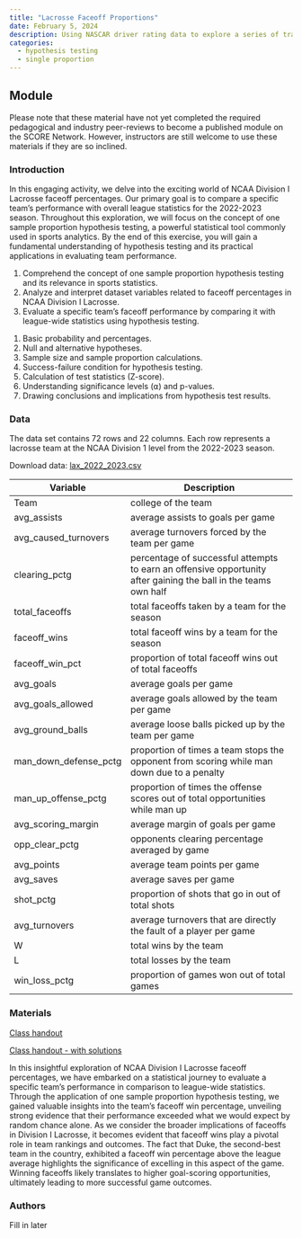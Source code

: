 ```yaml
---
title: "Lacrosse Faceoff Proportions"
date: February 5, 2024
description: Using NASCAR driver rating data to explore a series of transformations to improve linearity in regression.
categories:
  - hypothesis testing
  - single proportion
---
```


## Module

Please note that these material have not yet completed the required pedagogical and industry peer-reviews to become a published module on the SCORE Network. However, instructors are still welcome to use these materials if they are so inclined.

### Introduction

In this engaging activity, we delve into the exciting world of NCAA Division I Lacrosse faceoff percentages. Our primary goal is to compare a specific team's performance with overall league statistics for the 2022-2023 season. Throughout this exploration, we will focus on the concept of one sample proportion hypothesis testing, a powerful statistical tool commonly used in sports analytics. By the end of this exercise, you will gain a fundamental understanding of hypothesis testing and its practical applications in evaluating team performance.

::: {.callout-note collapse="true" title="Learning Objectives"}
1.  Comprehend the concept of one sample proportion hypothesis testing and its relevance in sports statistics.
2.  Analyze and interpret dataset variables related to faceoff percentages in NCAA Division I Lacrosse.
3.  Evaluate a specific team's faceoff performance by comparing it with league-wide statistics using hypothesis testing.
:::

::: {.callout-note collapse="true" title="Methods"}
1.  Basic probability and percentages.
2.  Null and alternative hypotheses.
3.  Sample size and sample proportion calculations.
4.  Success-failure condition for hypothesis testing.
5.  Calculation of test statistics (Z-score).
6.  Understanding significance levels (⍺) and p-values.
7.  Drawing conclusions and implications from hypothesis test results.
:::

### Data

The data set contains 72 rows and 22 columns. Each row represents a lacrosse team at the NCAA Division 1 level from the 2022-2023 season.

Download data: [lax_2022_2023.csv](lax_2022_2023.csv)

::: {.callout-note collapse="true" title="Variable Descriptions"}
| Variable              | Description                                                                                                     |
|------------------|------------------------------------------------------|
| Team                  | college of the team                                                                                             |
| avg_assists           | average assists to goals per game                                                                               |
| avg_caused_turnovers  | average turnovers forced by the team per game                                                                   |
| clearing_pctg         | percentage of successful attempts to earn an offensive opportunity after gaining the ball in the teams own half |
| total_faceoffs        | total faceoffs taken by a team for the season                                                                   |
| faceoff_wins          | total faceoff wins by a team for the season                                                                     |
| faceoff_win_pct       | proportion of total faceoff wins out of total faceoffs                                                          |
| avg_goals             | average goals per game                                                                                          |
| avg_goals_allowed     | average goals allowed by the team per game                                                                      |
| avg_ground_balls      | average loose balls picked up by the team per game                                                              |
| man_down_defense_pctg | proportion of times a team stops the opponent from scoring while man down due to a penalty                      |
| man_up_offense_pctg   | proportion of times the offense scores out of total opportunities while man up                                  |
| avg_scoring_margin    | average margin of goals per game                                                                                |
| opp_clear_pctg        | opponents clearing percentage averaged by game                                                                  |
| avg_points            | average team points per game                                                                                    |
| avg_saves             | average saves per game                                                                                          |
| shot_pctg             | proportion of shots that go in out of total shots                                                               |
| avg_turnovers         | average turnovers that are directly the fault of a player per game                                              |
| W                     | total wins by the team                                                                                          |
| L                     | total losses by the team                                                                                        |
| win_loss_pctg         | proportion of games won out of total games                                                                      |
:::

### Materials

[Class handout](single_prop_wksht.docx)

[Class handout - with solutions](single_prop_wksht_key.docx)

::: {.callout-note collapse="true" title="Conclusion"}
In this insightful exploration of NCAA Division I Lacrosse faceoff percentages, we have embarked on a statistical journey to evaluate a specific team's performance in comparison to league-wide statistics. Through the application of one sample proportion hypothesis testing, we gained valuable insights into the team's faceoff win percentage, unveiling strong evidence that their performance exceeded what we would expect by random chance alone. As we consider the broader implications of faceoffs in Division I Lacrosse, it becomes evident that faceoff wins play a pivotal role in team rankings and outcomes. The fact that Duke, the second-best team in the country, exhibited a faceoff win percentage above the league average highlights the significance of excelling in this aspect of the game. Winning faceoffs likely translates to higher goal-scoring opportunities, ultimately leading to more successful game outcomes.
:::

### Authors

Fill in later
